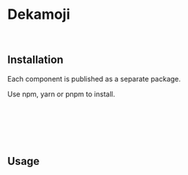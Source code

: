 # Dekamoji



<Meta title="Base/WaveBox/Introduction" />
<Canvas of={WaveBoxExample.Default} />

```jsx
<Dekamoji text="あいうえお" />
```

## Installation

Each component is published as a separate package.

Use npm, yarn or pnpm to install.

```sh
$ npm install @kitsuyui/react-dekamoji
```

```sh
$ yarn add @kitsuyui/react-dekamoji
```

```sh
$ pnpm add @kitsuyui/react-dekamoji
```

## Usage
